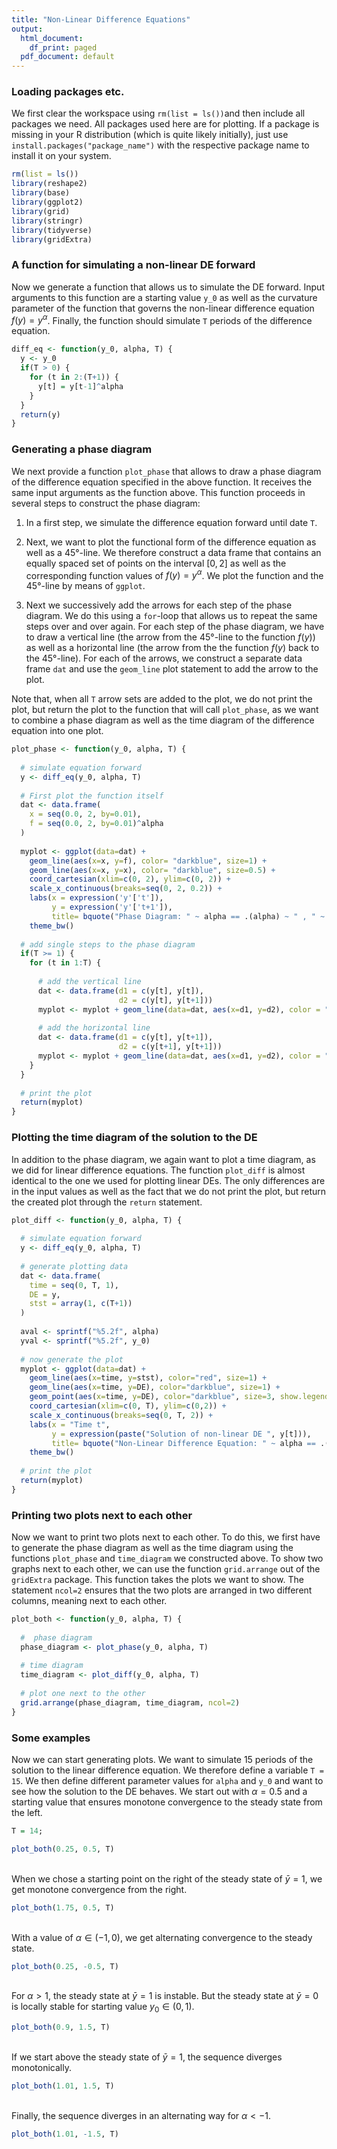```yaml
---
title: "Non-Linear Difference Equations"
output:
  html_document:
    df_print: paged
  pdf_document: default
---
```


### Loading packages etc.
We first clear the workspace using `rm(list = ls())`and then include all packages we need. All packages used here are for plotting. If a package is missing in your R distribution (which is quite likely initially), just use `install.packages("package_name")` with the respective package name to install it on your system.

```r
rm(list = ls())
library(reshape2)
library(base)
library(ggplot2)
library(grid)
library(stringr)
library(tidyverse)
library(gridExtra) 
```


### A function for simulating a non-linear DE forward

Now we generate a function that allows us to simulate the DE forward. Input arguments to this function are a starting value `y_0` as well as the curvature parameter of the function that governs the non-linear difference equation $f(y) = y^\alpha$. Finally, the function should simulate `T ` periods of the difference equation.

```r
diff_eq <- function(y_0, alpha, T) {
  y <- y_0
  if(T > 0) {
    for (t in 2:(T+1)) {
      y[t] = y[t-1]^alpha
    }
  }
  return(y)
}
```


### Generating a phase diagram

We next provide a function `plot_phase` that allows to draw a phase diagram of the difference equation specified in the above function. It receives the same input arguments as the function above. This function proceeds in several steps to construct the phase diagram:

1. In a first step, we simulate the difference equation forward until date `T`.

2. Next, we want to plot the functional form of the difference equation as well as a $45°$-line. We therefore construct a data frame that contains an equally spaced set of points on the interval $[0, 2]$ as well as the corresponding function values of $f(y) = y^\alpha$. We plot the function and the $45°$-line by means of `ggplot`.

3. Next we successively add the arrows for each step of the phase diagram. We do this using a `for`-loop that allows us to repeat the same steps over and over again. For each step of the phase diagram, we have to draw a vertical line (the arrow from the $45°$-line to the function $f(y)$) as well as a horizontal line (the arrow from the the function $f(y)$ back to the $45°$-line). For each of the arrows, we construct a separate data frame `dat` and use the `geom_line` plot statement to add the arrow to the plot.

Note that, when all `T` arrow sets are added to the plot, we do not print the plot, but return the plot to the function that will call `plot_phase`, as we want to combine a phase diagram as well as the time diagram of the difference equation into one plot.

```r
plot_phase <- function(y_0, alpha, T) {
  
  # simulate equation forward
  y <- diff_eq(y_0, alpha, T)
  
  # First plot the function itself
  dat <- data.frame(
    x = seq(0.0, 2, by=0.01),
    f = seq(0.0, 2, by=0.01)^alpha
  )
  
  myplot <- ggplot(data=dat) + 
    geom_line(aes(x=x, y=f), color= "darkblue", size=1) +
    geom_line(aes(x=x, y=x), color= "darkblue", size=0.5) +
    coord_cartesian(xlim=c(0, 2), ylim=c(0, 2)) + 
    scale_x_continuous(breaks=seq(0, 2, 0.2)) +
    labs(x = expression('y'['t']),
         y = expression('y'['t+1']),
         title= bquote("Phase Diagram: " ~ alpha == .(alpha) ~ " , " ~ y[0] == .(y_0))) +
    theme_bw()
  
  # add single steps to the phase diagram
  if(T >= 1) {
    for (t in 1:T) {
      
      # add the vertical line
      dat <- data.frame(d1 = c(y[t], y[t]),
                        d2 = c(y[t], y[t+1]))
      myplot <- myplot + geom_line(data=dat, aes(x=d1, y=d2), color = "red", size=0.5, arrow = arrow(length = unit(0.02, "npc")))
      
      # add the horizontal line
      dat <- data.frame(d1 = c(y[t], y[t+1]),
                        d2 = c(y[t+1], y[t+1]))
      myplot <- myplot + geom_line(data=dat, aes(x=d1, y=d2), color = "red", size=0.5, arrow = arrow(length = unit(0.02, "npc")))
    }
  }
  
  # print the plot
  return(myplot)
}
```

### Plotting the time diagram of the solution to the DE

In addition to the phase diagram, we again want to plot a time diagram, as we did for linear difference equations. The function `plot_diff` is almost identical to the one we used for plotting linear DEs. The only differences are in the input values as well as the fact that we do not print the plot, but return the created plot through the `return` statement.

```r
plot_diff <- function(y_0, alpha, T) {
  
  # simulate equation forward
  y <- diff_eq(y_0, alpha, T)
  
  # generate plotting data
  dat <- data.frame(
    time = seq(0, T, 1),
    DE = y,
    stst = array(1, c(T+1))
  )
  
  aval <- sprintf("%5.2f", alpha)
  yval <- sprintf("%5.2f", y_0)
  
  # now generate the plot
  myplot <- ggplot(data=dat) + 
    geom_line(aes(x=time, y=stst), color="red", size=1) +
    geom_line(aes(x=time, y=DE), color="darkblue", size=1) +
    geom_point(aes(x=time, y=DE), color="darkblue", size=3, show.legend = FALSE) +
    coord_cartesian(xlim=c(0, T), ylim=c(0,2)) + 
    scale_x_continuous(breaks=seq(0, T, 2)) +
    labs(x = "Time t",
         y = expression(paste("Solution of non-linear DE ", y[t])),
         title= bquote("Non-Linear Difference Equation: " ~ alpha == .(alpha) ~ " , " ~ y[0] == .(y_0))) +
    theme_bw()
  
  # print the plot
  return(myplot)
}
```


### Printing two plots next to each other

Now we want to print two plots next to each other. To do this, we first have to generate the phase diagram as well as the time diagram using the functions `plot_phase` and `time_diagram` we constructed above. To show two graphs next to each other, we can use the function `grid.arrange` out of the `gridExtra` package. This function takes the plots we want to show. The statement `ncol=2` ensures that the two plots are arranged in two different columns, meaning next to each other.


```r
plot_both <- function(y_0, alpha, T) {
  
  #  phase diagram
  phase_diagram <- plot_phase(y_0, alpha, T)
  
  # time diagram
  time_diagram <- plot_diff(y_0, alpha, T)
  
  # plot one next to the other
  grid.arrange(phase_diagram, time_diagram, ncol=2)
}
```

### Some examples

Now we can start generating plots. We want to simulate 15 periods of the solution to the linear difference equation. We therefore define a variable `T = 15`. We then define different parameter values for `alpha` and `y_0` and want to see how the solution to the DE behaves. We start out with $\alpha = 0.5$ and a starting value that ensures monotone convergence to the steady state from the left.

```r
T = 14;

plot_both(0.25, 0.5, T)
```

<br />
When we chose a starting point on the right of the steady state of $\bar y = 1$, we get monotone convergence from the right.

```r
plot_both(1.75, 0.5, T)
```


<br />
With a value of $\alpha \in (-1,0)$, we get alternating convergence to the steady state.

```r
plot_both(0.25, -0.5, T)
```

<br />
For $\alpha > 1$, the steady state at $\bar y = 1$ is instable. But the steady state at $\bar y = 0$ is locally stable for starting value $y_0 \in (0, 1)$.

```r
plot_both(0.9, 1.5, T)
```
<br />
If we start above the steady state of $\bar y = 1$, the sequence diverges monotonically.

```r
plot_both(1.01, 1.5, T)
```
<br />
Finally, the sequence diverges in an alternating way for $\alpha < -1$.

```r
plot_both(1.01, -1.5, T)
```